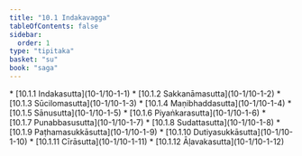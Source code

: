 ```yaml
---
title: "10.1 Indakavagga"
tableOfContents: false
sidebar:
  order: 1
type: "tipitaka"
basket: "su"
book: "saga"
---
```



<DynamicBreadcrumb />



<TableOfContents book="saga" section="10.1">
* [10.1.1 Indakasutta](10-1/10-1-1)
* [10.1.2 Sakkanāmasutta](10-1/10-1-2)
* [10.1.3 Sūcilomasutta](10-1/10-1-3)
* [10.1.4 Maṇibhaddasutta](10-1/10-1-4)
* [10.1.5 Sānusutta](10-1/10-1-5)
* [10.1.6 Piyaṅkarasutta](10-1/10-1-6)
* [10.1.7 Punabbasusutta](10-1/10-1-7)
* [10.1.8 Sudattasutta](10-1/10-1-8)
* [10.1.9 Paṭhamasukkāsutta](10-1/10-1-9)
* [10.1.10 Dutiyasukkāsutta](10-1/10-1-10)
* [10.1.11 Cīrāsutta](10-1/10-1-11)
* [10.1.12 Āḷavakasutta](10-1/10-1-12)
</TableOfContents>